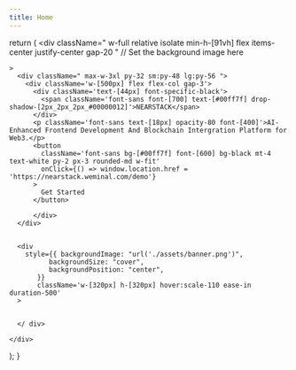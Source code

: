 ```yaml
---
title: Home 
---
```



  
  return (
    <div className=" w-full relative isolate min-h-[91vh] flex items-center justify-center gap-20 "
          // Set the background image here

    >
      <div className=" max-w-3xl py-32 sm:py-48 lg:py-56 ">
        <div className='w-[500px] flex flex-col gap-3'>
          <div className='text-[44px] font-specific-black'>
            <span className='font-sans font-[700] text-[#00ff7f] drop-shadow-[2px_2px_2px_#00000012]'>NEARSTACK</span>
          </div>
          <p className='font-sans text-[18px] opacity-80 font-[400]'>AI-Enhanced Frontend Development And Blockchain Intergration Platform for Web3.</p>
          <button
            className='font-sans bg-[#00ff7f] font-[600] bg-black mt-4 text-white py-2 px-3 rounded-md w-fit'
            onClick={() => window.location.href = 'https://nearstack.weminal.com/demo'}
          >
            Get Started
          </button>

          </div>
      </div>


      <div
        style={{ backgroundImage: "url('./assets/banner.png')",
              backgroundSize: "cover",
              backgroundPosition: "center",
           }} 
           className='w-[320px] h-[320px] hover:scale-110 ease-in duration-500'
      > 

      
      </ div>

    </div>

);
}

<IndexPage />
